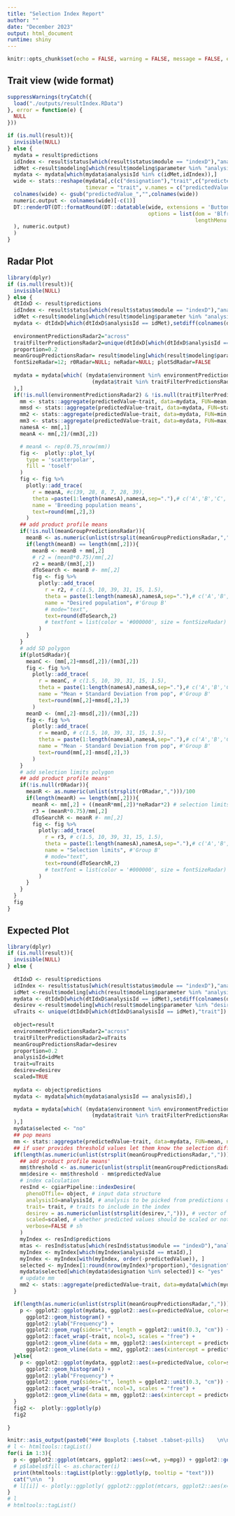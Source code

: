 ```yaml
---
title: "Selection Index Report"
author: ""
date: "December 2023"
output: html_document
runtime: shiny
---
```


```r
knitr::opts_chunk$set(echo = FALSE, warning = FALSE, message = FALSE, error = FALSE)
```

## Trait view (wide format)

```r
suppressWarnings(tryCatch({
  load("./outputs/resultIndex.RData")
}, error = function(e) {
  NULL
}))

if (is.null(result)){
  invisible(NULL)
} else {
  mydata = result$predictions
  idIndex <- result$status[which(result$status$module == "indexD"),"analysisId"];
  idMet <-result$modeling[which(result$modeling$parameter %in% "analysisId" & result$modeling$analysisId == idIndex),"value"]
  mydata <- mydata[which(mydata$analysisId %in% c(idMet,idIndex)),]
  wide <- stats::reshape(mydata[,c(c("designation"),"trait",c("predictedValue"))], direction = "wide", idvar = c("designation"),
                         timevar = "trait", v.names = c("predictedValue"), sep= "_")
  colnames(wide) <- gsub("predictedValue_","",colnames(wide))
  numeric.output <- colnames(wide)[-c(1)]
  DT::renderDT(DT::formatRound(DT::datatable(wide, extensions = 'Buttons',
                                             options = list(dom = 'Blfrtip',scrollX = TRUE,buttons = c('copy', 'csv', 'excel', 'pdf', 'print'),
                                                            lengthMenu = list(c(5,20,50,-1), c(5,20,50,'All')))
  ), numeric.output)
  )
}
```


## Radar Plot
```r
library(dplyr)
if (is.null(result)){
  invisible(NULL)
} else {
  dtIdxD <- result$predictions
  idIndex <- result$status[which(result$status$module == "indexD"),"analysisId"];
  idMet <-result$modeling[which(result$modeling$parameter %in% "analysisId" & result$modeling$analysisId == idIndex),"value"]
  mydata <- dtIdxD[which(dtIdxD$analysisId == idMet),setdiff(colnames(dtIdxD),c("module","analysisId"))]
  
  environmentPredictionsRadar2="across"
  traitFilterPredictionsRadar2=unique(dtIdxD[which(dtIdxD$analysisId == idMet),"trait"])
  proportion=0.2
  meanGroupPredictionsRadar= result$modeling[which(result$modeling$parameter %in% "desire" & result$modeling$analysisId == idIndex),"value"]
  fontSizeRadar=12; r0Radar=NULL; neRadar=NULL; plotSdRadar=FALSE
  
  mydata = mydata[which( (mydata$environment %in% environmentPredictionsRadar2) &
                           (mydata$trait %in% traitFilterPredictionsRadar2)
  ),]
  if(!is.null(environmentPredictionsRadar2) & !is.null(traitFilterPredictionsRadar2)){
    mm <- stats::aggregate(predictedValue~trait, data=mydata, FUN=mean, na.rm=TRUE)
    mmsd <- stats::aggregate(predictedValue~trait, data=mydata, FUN=stats::sd, na.rm=TRUE)
    mm2 <- stats::aggregate(predictedValue~trait, data=mydata, FUN=min, na.rm=TRUE)
    mm3 <- stats::aggregate(predictedValue~trait, data=mydata, FUN=max, na.rm=TRUE)
    namesA <- mm[,1]
    meanA <- mm[,2]/(mm3[,2])

    # meanA <- rep(0.75,nrow(mm))
    fig <-  plotly::plot_ly(
      type = 'scatterpolar',
      fill = 'toself'
    )
    fig <- fig %>%
      plotly::add_trace(
        r = meanA, #c(39, 28, 8, 7, 28, 39),
        theta =paste(1:length(namesA),namesA,sep="."),# c('A','B','C', 'D', 'E', 'A'),
        name = 'Breeding population means',
        text=round(mm[,2],3)
      )
    ## add product profile means
    if(!is.null(meanGroupPredictionsRadar)){
      meanB <- as.numeric(unlist(strsplit(meanGroupPredictionsRadar,",")))
      if(length(meanB) == length(mm[,2])){
        meanB <- meanB + mm[,2]
        # r2 = (meanB*0.75)/mm[,2]
        r2 = meanB/(mm3[,2])
        dToSearch <- meanB #- mm[,2]
        fig <- fig %>%
          plotly::add_trace(
            r = r2, # c(1.5, 10, 39, 31, 15, 1.5),
            theta = paste(1:length(namesA),namesA,sep="."),# c('A','B','C', 'D', 'E', 'A'),
            name = "Desired population", #'Group B'
            # mode="text",
            text=round(dToSearch,2)
            # textfont = list(color = '#000000', size = fontSizeRadar)
          )
      }
    }
    # add SD polygon
    if(plotSdRadar){
      meanC <- (mm[,2]+mmsd[,2])/(mm3[,2])
      fig <- fig %>%
        plotly::add_trace(
          r = meanC, # c(1.5, 10, 39, 31, 15, 1.5),
          theta = paste(1:length(namesA),namesA,sep="."),# c('A','B','C', 'D', 'E', 'A'),
          name = "Mean + Standard Deviation from pop", #'Group B'
          text=round(mm[,2]+mmsd[,2],3)
        )
      meanD <- (mm[,2]-mmsd[,2])/(mm3[,2])
      fig <- fig %>%
        plotly::add_trace(
          r = meanD, # c(1.5, 10, 39, 31, 15, 1.5),
          theta = paste(1:length(namesA),namesA,sep="."),# c('A','B','C', 'D', 'E', 'A'),
          name = "Mean - Standard Deviation from pop", #'Group B'
          text=round(mm[,2]-mmsd[,2],3)
        )
    }
    # add selection limits polygon
    ## add product profile means'
    if(!is.null(r0Radar)){
      meanR <- as.numeric(unlist(strsplit(r0Radar,",")))/100
      if(length(meanR) == length(mm[,2])){
        meanR <- mm[,2] + ((meanR*mm[,2])*neRadar*2) # selection limits 2*Ne*R0
        r3 = (meanR*0.75)/mm[,2]
        dToSearchR <- meanR #- mm[,2]
        fig <- fig %>%
          plotly::add_trace(
            r = r3, # c(1.5, 10, 39, 31, 15, 1.5),
            theta = paste(1:length(namesA),namesA,sep="."),# c('A','B','C', 'D', 'E', 'A'),
            name = "Selection limits", #'Group B'
            # mode="text",
            text=round(dToSearchR,2)
            # textfont = list(color = '#000000', size = fontSizeRadar)
          )
      }
    }
  }
  fig
}

```


## Expected Plot
```r
library(dplyr)
if (is.null(result)){
  invisible(NULL)
} else {
  
  dtIdxD <- result$predictions
  idIndex <- result$status[which(result$status$module == "indexD"),"analysisId"];
  idMet <-result$modeling[which(result$modeling$parameter %in% "analysisId" & result$modeling$analysisId == idIndex),"value"]
  mydata <- dtIdxD[which(dtIdxD$analysisId == idMet),setdiff(colnames(dtIdxD),c("module","analysisId"))]
  desirev <-result$modeling[which(result$modeling$parameter %in% "desire" & result$modeling$analysisId == idIndex),"value"]
  uTraits <- unique(dtIdxD[which(dtIdxD$analysisId == idMet),"trait"])
  
  object=result
  environmentPredictionsRadar2="across"
  traitFilterPredictionsRadar2=uTraits
  meanGroupPredictionsRadar=desirev
  proportion=0.2
  analysisId=idMet
  trait=uTraits
  desirev=desirev
  scaled=TRUE
  
  mydata <- object$predictions
  mydata <- mydata[which(mydata$analysisId == analysisId),]

  mydata = mydata[which( (mydata$environment %in% environmentPredictionsRadar2) &
                           (mydata$trait %in% traitFilterPredictionsRadar2)
  ),]
  mydata$selected <- "no"
  ## pop means
  mm <- stats::aggregate(predictedValue~trait, data=mydata, FUN=mean, na.rm=TRUE)
  ## if user provides threshold values let them know the selection differentials
  if(length(as.numeric(unlist(strsplit(meanGroupPredictionsRadar,",")))) == nrow(mm)){
    ## add product profile means'
    mm$threshold <- as.numeric(unlist(strsplit(meanGroupPredictionsRadar,","))) + mm[,2]
    mm$desire <- mm$threshold - mm$predictedValue
    # index calculation
    resInd <- cgiarPipeline::indexDesire(
      phenoDTfile= object, # input data structure
      analysisId=analysisId, # analysis to be picked from predictions database
      trait= trait, # traits to include in the index
      desirev = as.numeric(unlist(strsplit(desirev,","))), # vector of desired values
      scaled=scaled, # whether predicted values should be scaled or not
      verbose=FALSE # sh
    )
    myIndex <- resInd$predictions
    mtas <- resInd$status[which(resInd$status$module == "indexD"),"analysisId"]; mtaId <- mtas[length(mtas)]
    myIndex <- myIndex[which(myIndex$analysisId == mtaId),]
    myIndex <- myIndex[with(myIndex, order(-predictedValue)), ]
    selected <- myIndex[1:round(nrow(myIndex)*proportion),"designation"]
    mydata$selected[which(mydata$designation %in% selected)] <- "yes"
    # update mm
    mm2 <- stats::aggregate(predictedValue~trait, data=mydata[which(mydata$selected == "yes"),], FUN=mean, na.rm=TRUE)
  }

  if(length(as.numeric(unlist(strsplit(meanGroupPredictionsRadar,",")))) == nrow(mm)){
    p <- ggplot2::ggplot(mydata, ggplot2::aes(x=predictedValue, color=selected, fill = selected)) +
      ggplot2::geom_histogram() +
      ggplot2::ylab("Frequency") +
      ggplot2::geom_rug(sides="t", length = ggplot2::unit(0.3, "cm")) +
      ggplot2::facet_wrap(~trait, ncol=3, scales = "free") +
      ggplot2::geom_vline(data = mm, ggplot2::aes(xintercept = predictedValue), linetype="dotdash", col="red") +
      ggplot2::geom_vline(data = mm2, ggplot2::aes(xintercept = predictedValue), linetype="dotdash", col="cadetblue")
  }else{
    p <- ggplot2::ggplot(mydata, ggplot2::aes(x=predictedValue, color=selected, fill = selected)) +
      ggplot2::geom_histogram() +
      ggplot2::ylab("Frequency") +
      ggplot2::geom_rug(sides="t", length = ggplot2::unit(0.3, "cm")) +
      ggplot2::facet_wrap(~trait, ncol=3, scales = "free") +
      ggplot2::geom_vline(data = mm, ggplot2::aes(xintercept = predictedValue), linetype="dotdash", col="red")
  }
  fig2 <-  plotly::ggplotly(p)
  fig2
  
}

```


```r

knitr::asis_output(paste0("### Boxplots {.tabset .tabset-pills}    \n\n  "))
# l <- htmltools::tagList()
for(i in 1:3){
  p <- ggplot2::ggplot(mtcars, ggplot2::aes(x=wt, y=mpg)) + ggplot2::geom_point()
  # p$labels$fill <- as.character(i)
  print(htmltools::tagList(plotly::ggplotly(p, tooltip = "text")))
  cat("\n\n  ")
  # l[[i]] <- plotly::ggplotly( ggplot2::ggplot(mtcars, ggplot2::aes(x=wt, y=mpg)) + ggplot2::geom_point() , tooltip = "text")
}
# l
# htmltools::tagList()
```
